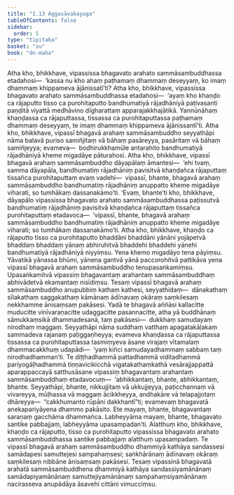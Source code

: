 ```yaml
---
title: "1.13 Aggasāvakayuga"
tableOfContents: false
sidebar:
  order: 5
type: "tipitaka"
basket: "su"
book: "dn-maha"
---
```



<DynamicBreadcrumb />

<Division number="72" book="dn-maha">

<Paragraph number="157" book="dn-maha">
Atha kho, bhikkhave, vipassissa bhagavato arahato sammāsambuddhassa etadahosi—  ‘kassa nu kho ahaṃ paṭhamaṃ dhammaṃ deseyyaṃ, ko imaṃ dhammaṃ khippameva ājānissatī’ti? Atha kho, bhikkhave, vipassissa bhagavato arahato sammāsambuddhassa etadahosi—  ‘ayaṃ kho khaṇḍo ca rājaputto tisso ca purohitaputto bandhumatiyā rājadhāniyā paṭivasanti paṇḍitā viyattā medhāvino dīgharattaṃ apparajakkhajātikā. Yannūnāhaṃ khaṇḍassa ca rājaputtassa, tissassa ca purohitaputtassa paṭhamaṃ dhammaṃ deseyyaṃ, te imaṃ dhammaṃ khippameva ājānissantī’ti.
</Paragraph>

</Division>
<Division number="73" book="dn-maha">

<Paragraph number="158" book="dn-maha">
Atha kho, bhikkhave, vipassī bhagavā arahaṃ sammāsambuddho seyyathāpi nāma balavā puriso samiñjitaṃ vā bāhaṃ pasāreyya, pasāritaṃ vā bāhaṃ samiñjeyya; evameva—  bodhirukkhamūle antarahito bandhumatiyā rājadhāniyā kheme migadāye pāturahosi. Atha kho, bhikkhave, vipassī bhagavā arahaṃ sammāsambuddho dāyapālaṃ āmantesi—  ‘ehi tvaṃ, samma dāyapāla, bandhumatiṃ rājadhāniṃ pavisitvā khaṇḍañca rājaputtaṃ tissañca purohitaputtaṃ evaṃ vadehi—  vipassī, bhante, bhagavā arahaṃ sammāsambuddho bandhumatiṃ rājadhāniṃ anuppatto kheme migadāye viharati, so tumhākaṃ dassanakāmo’ti. ‘Evaṃ, bhante’ti kho, bhikkhave, dāyapālo vipassissa bhagavato arahato sammāsambuddhassa paṭissutvā bandhumatiṃ rājadhāniṃ pavisitvā khaṇḍañca rājaputtaṃ tissañca purohitaputtaṃ etadavoca—  ‘vipassī, bhante, bhagavā arahaṃ sammāsambuddho bandhumatiṃ rājadhāniṃ anuppatto kheme migadāye viharati; so tumhākaṃ dassanakāmo’ti.
</Paragraph>

</Division>
<Division number="74" book="dn-maha">

<Paragraph number="159" book="dn-maha">
Atha kho, bhikkhave, khaṇḍo ca rājaputto tisso ca purohitaputto bhaddāni bhaddāni yānāni yojāpetvā bhaddaṃ bhaddaṃ yānaṃ abhiruhitvā bhaddehi bhaddehi yānehi bandhumatiyā rājadhāniyā niyyiṃsu. Yena khemo migadāyo tena pāyiṃsu. Yāvatikā yānassa bhūmi, yānena gantvā yānā paccorohitvā pattikāva yena vipassī bhagavā arahaṃ sammāsambuddho tenupasaṅkamiṃsu. Upasaṅkamitvā vipassiṃ bhagavantaṃ arahantaṃ sammāsambuddhaṃ abhivādetvā ekamantaṃ nisīdiṃsu.
</Paragraph>

</Division>
<Division number="75" book="dn-maha">

<Paragraph number="160" book="dn-maha">
Tesaṃ vipassī bhagavā arahaṃ sammāsambuddho anupubbiṃ kathaṃ kathesi, seyyathidaṃ—  dānakathaṃ sīlakathaṃ saggakathaṃ kāmānaṃ ādīnavaṃ okāraṃ saṃkilesaṃ nekkhamme ānisaṃsaṃ pakāsesi. Yadā te bhagavā aññāsi kallacitte muducitte vinīvaraṇacitte udaggacitte pasannacitte, atha yā buddhānaṃ sāmukkaṃsikā dhammadesanā, taṃ pakāsesi—  dukkhaṃ samudayaṃ nirodhaṃ maggaṃ. Seyyathāpi nāma suddhaṃ vatthaṃ apagatakāḷakaṃ sammadeva rajanaṃ paṭiggaṇheyya; evameva khaṇḍassa ca rājaputtassa tissassa ca purohitaputtassa tasmiṃyeva āsane virajaṃ vītamalaṃ dhammacakkhuṃ udapādi—  ‘yaṃ kiñci samudayadhammaṃ sabbaṃ taṃ nirodhadhamman’ti.
</Paragraph>

</Division>
<Division number="76" book="dn-maha">

<Paragraph number="161" book="dn-maha">
Te diṭṭhadhammā pattadhammā viditadhammā pariyogāḷhadhammā tiṇṇavicikicchā vigatakathaṃkathā vesārajjappattā aparappaccayā satthusāsane vipassiṃ bhagavantaṃ arahantaṃ sammāsambuddhaṃ etadavocuṃ—  ‘abhikkantaṃ, bhante, abhikkantaṃ, bhante. Seyyathāpi, bhante, nikkujjitaṃ vā ukkujjeyya, paṭicchannaṃ vā vivareyya, mūḷhassa vā maggaṃ ācikkheyya, andhakāre vā telapajjotaṃ dhāreyya—  “cakkhumanto rūpāni dakkhantī”ti; evamevaṃ bhagavatā anekapariyāyena dhammo pakāsito. Ete mayaṃ, bhante, bhagavantaṃ saraṇaṃ gacchāma dhammañca. Labheyyāma mayaṃ, bhante, bhagavato santike pabbajjaṃ, labheyyāma upasampadan’ti.
</Paragraph>

</Division>
<Division number="77" book="dn-maha">

<Paragraph number="162" book="dn-maha">
Alatthuṃ kho, bhikkhave, khaṇḍo ca rājaputto, tisso ca purohitaputto vipassissa bhagavato arahato sammāsambuddhassa santike pabbajjaṃ alatthuṃ upasampadaṃ. Te vipassī bhagavā arahaṃ sammāsambuddho dhammiyā kathāya sandassesi samādapesi samuttejesi sampahaṃsesi; saṅkhārānaṃ ādīnavaṃ okāraṃ saṃkilesaṃ nibbāne ānisaṃsaṃ pakāsesi. Tesaṃ vipassinā bhagavatā arahatā sammāsambuddhena dhammiyā kathāya sandassiyamānānaṃ samādapiyamānānaṃ samuttejiyamānānaṃ sampahaṃsiyamānānaṃ nacirasseva anupādāya āsavehi cittāni vimucciṃsu.
</Paragraph>
</Division>